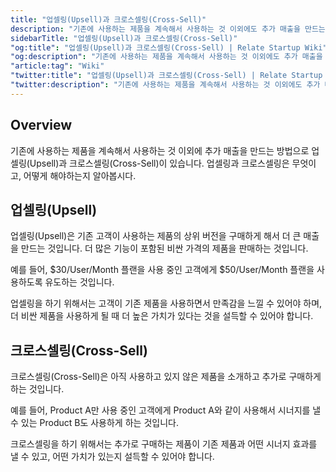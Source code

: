 ```yaml
---
title: "업셀링(Upsell)과 크로스셀링(Cross-Sell)"
description: "기존에 사용하는 제품을 계속해서 사용하는 것 이외에도 추가 매출을 만드는 방법. "
sidebarTitle: "업셀링(Upsell)과 크로스셀링(Cross-Sell)"
"og:title": "업셀링(Upsell)과 크로스셀링(Cross-Sell) | Relate Startup Wiki"
"og:description": "기존에 사용하는 제품을 계속해서 사용하는 것 이외에도 추가 매출을 만드는 방법. "
"article:tag": "Wiki"
"twitter:title": "업셀링(Upsell)과 크로스셀링(Cross-Sell) | Relate Startup Wiki"
"twitter:description": "기존에 사용하는 제품을 계속해서 사용하는 것 이외에도 추가 매출을 만드는 방법. "
---
```


## Overview
기존에 사용하는 제품을 계속해서 사용하는 것 이외에 추가 매출을 만드는 방법으로 업셀링(Upsell)과 크로스셀링(Cross-Sell)이 있습니다. 업셀링과 크로스셀링은 무엇이고, 어떻게 해야하는지 알아봅시다. 

## 업셀링(Upsell)

업셀링(Upsell)은 기존 고객이 사용하는 제품의 상위 버전을 구매하게 해서 더 큰 매출을 만드는 것입니다. 더 많은 기능이 포함된 비싼 가격의 제품을 판매하는 것입니다. 

예를 들어, $30/User/Month 플랜을 사용 중인 고객에게 $50/User/Month 플랜을 사용하도록 유도하는 것입니다. 

업셀링을 하기 위해서는 고객이 기존 제품을 사용하면서 만족감을 느낄 수 있어야 하며, 더 비싼 제품을 사용하게 될 때 더 높은 가치가 있다는 것을 설득할 수 있어야 합니다. 

## 크로스셀링(Cross-Sell)

크로스셀링(Cross-Sell)은 아직 사용하고 있지 않은 제품을 소개하고 추가로 구매하게 하는 것입니다. 

예를 들어, Product A만 사용 중인 고객에게 Product A와 같이 사용해서 시너지를 낼 수 있는 Product B도 사용하게 하는 것입니다. 

크로스셀링을 하기 위해서는 추가로 구매하는 제품이 기존 제품과 어떤 시너지 효과를 낼 수 있고, 어떤 가치가 있는지 설득할 수 있어야 합니다. 